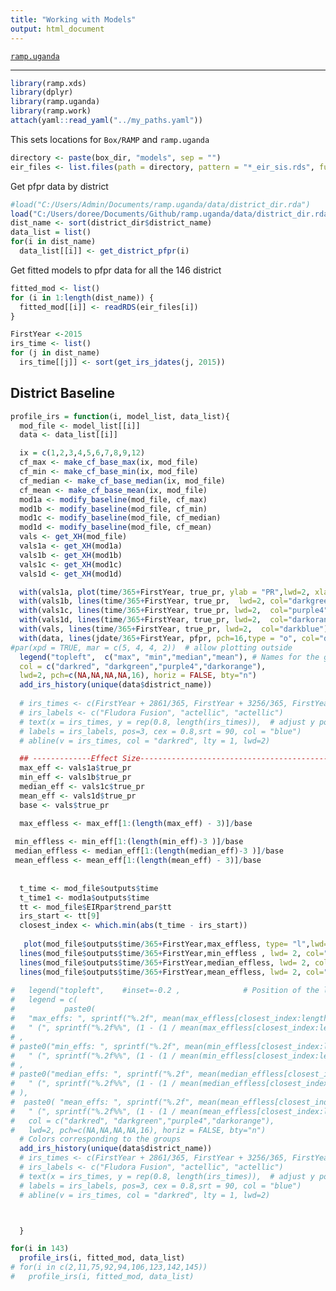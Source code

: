 ```yaml
---
title: "Working with Models"
output: html_document
---
```


[`ramp.uganda`](../index.html)

***


```r
library(ramp.xds)
library(dplyr)
library(ramp.uganda)
library(ramp.work)
attach(yaml::read_yaml("../my_paths.yaml")) 
``` 

This sets locations for `Box/RAMP` and `ramp.uganda` 

```r
directory <- paste(box_dir, "models", sep = "") 
eir_files <- list.files(path = directory, pattern = "*_eir_sis.rds", full.names = TRUE)
```

Get pfpr data by district 
```r
#load("C:/Users/Admin/Documents/ramp.uganda/data/district_dir.rda")
load("C:/Users/doree/Documents/Github/ramp.uganda/data/district_dir.rda")
dist_name <- sort(district_dir$district_name)
data_list = list()
for(i in dist_name)
  data_list[[i]] <- get_district_pfpr(i)
```

Get fitted models to pfpr data for all the 146 district
```r
fitted_mod <- list()
for (i in 1:length(dist_name)) {
  fitted_mod[[i]] <- readRDS(eir_files[i])
}
```

```r
FirstYear <-2015
irs_time <- list()
for (j in dist_name)
  irs_time[[j]] <- sort(get_irs_jdates(j, 2015))
```

## District Baseline

```r
profile_irs = function(i, model_list, data_list){
  mod_file <- model_list[[i]]
  data <- data_list[[i]]

  ix = c(1,2,3,4,5,6,7,8,9,12)
  cf_max <- make_cf_base_max(ix, mod_file)
  cf_min <- make_cf_base_min(ix, mod_file)
  cf_median <- make_cf_base_median(ix, mod_file)
  cf_mean <- make_cf_base_mean(ix, mod_file)
  mod1a <- modify_baseline(mod_file, cf_max) 
  mod1b <- modify_baseline(mod_file, cf_min) 
  mod1c <- modify_baseline(mod_file, cf_median) 
  mod1d <- modify_baseline(mod_file, cf_mean) 
  vals <- get_XH(mod_file)
  vals1a <- get_XH(mod1a)
  vals1b <- get_XH(mod1b)
  vals1c <- get_XH(mod1c)
  vals1d <- get_XH(mod1d)

  with(vals1a, plot(time/365+FirstYear, true_pr, ylab = "PR",lwd=2, xlab = "Time", main=unique(data$district_name), type = "l", ylim = c(0,1), col="darkred"))
  with(vals1b, lines(time/365+FirstYear, true_pr,  lwd=2, col="darkgreen"))
  with(vals1c, lines(time/365+FirstYear, true_pr, lwd=2,  col="purple4"))
  with(vals1d, lines(time/365+FirstYear, true_pr, lwd=2,  col="darkorange"))
  with(vals, lines(time/365+FirstYear, true_pr, lwd=2,  col="darkblue"))
  with(data, lines(jdate/365+FirstYear, pfpr, pch=16,type = "o", col="darkblue"))
#par(xpd = TRUE, mar = c(5, 4, 4, 2))  # allow plotting outside
  legend("topleft",  c("max", "min","median","mean"), # Names for the groups   , 
  col = c("darkred", "darkgreen","purple4","darkorange"),
  lwd=2, pch=c(NA,NA,NA,NA,16), horiz = FALSE, bty="n") 
  add_irs_history(unique(data$district_name))
 
  # irs_times <- c(FirstYear + 2861/365, FirstYear + 3256/365, FirstYear + 3622/365)
  # irs_labels <- c("Fludora Fusion", "actellic", "actellic")
  # text(x = irs_times, y = rep(0.8, length(irs_times)),  # adjust y position as needed
  # labels = irs_labels, pos=3, cex = 0.8,srt = 90, col = "blue")
  # abline(v = irs_times, col = "darkred", lty = 1, lwd=2)        

  ## -------------Effect Size--------------------------------------------------------------------------
  max_eff <- vals1a$true_pr
  min_eff <- vals1b$true_pr
  median_eff <- vals1c$true_pr
  mean_eff <- vals1d$true_pr
  base <- vals$true_pr

  max_effless <- max_eff[1:(length(max_eff) - 3)]/base
 
 min_effless <- min_eff[1:(length(min_eff)-3 )]/base
 median_effless <- median_eff[1:(length(median_eff)-3 )]/base
 mean_effless <- mean_eff[1:(length(mean_eff) - 3)]/base
 
  
  t_time <- mod_file$outputs$time
  t_time1 <- mod1a$outputs$time
  tt <- mod_file$EIRpar$trend_par$tt
  irs_start <- tt[9]
  closest_index <- which.min(abs(t_time - irs_start))
  
   plot(mod_file$outputs$time/365+FirstYear,max_effless, type= "l",lwd= 2, col="darkred" , main=unique(data$district_name), xlab = "Time", ylab = "Effect Sizes", ylim = c(0, max(max_effless)) )
  lines(mod_file$outputs$time/365+FirstYear,min_effless , lwd= 2, col="darkgreen")
  lines(mod_file$outputs$time/365+FirstYear,median_effless, lwd= 2, col="purple4" )
  lines(mod_file$outputs$time/365+FirstYear,mean_effless, lwd= 2, col="darkorange" )
  
#   legend("topleft",    #inset=-0.2 ,              # Position of the legend
#   legend = c(
#           paste0(
#   "max_effs: ", sprintf("%.2f", mean(max_effless[closest_index:length(t_time)], na.rm = TRUE)),
#   " (", sprintf("%.2f%%", (1 - (1 / mean(max_effless[closest_index:length(t_time)], na.rm = TRUE))) * 100)," reduction)")
# ,
# paste0("min_effs: ", sprintf("%.2f", mean(min_effless[closest_index:length(t_time)], na.rm = TRUE)),
#   " (", sprintf("%.2f%%", (1 - (1 / mean(min_effless[closest_index:length(t_time)], na.rm = TRUE))) * 100),")")
# ,
# paste0("median_effs: ", sprintf("%.2f", mean(median_effless[closest_index:length(t_time)], na.rm = TRUE)),
#   " (", sprintf("%.2f%%", (1 - (1 / mean(median_effless[closest_index:length(t_time)], na.rm = TRUE))) * 100),")"
# ),
#  paste0( "mean_effs: ", sprintf("%.2f", mean(mean_effless[closest_index:length(t_time)], na.rm = TRUE)),
#   " (", sprintf("%.2f%%", (1 - (1 / mean(mean_effless[closest_index:length(t_time)], na.rm = TRUE))) * 100),")")),
#   col = c("darkred", "darkgreen","purple4","darkorange"),
#   lwd=2, pch=c(NA,NA,NA,NA,16), horiz = FALSE, bty="n") 
  # Colors corresponding to the groups
  add_irs_history(unique(data$district_name))
  # irs_times <- c(FirstYear + 2861/365, FirstYear + 3256/365, FirstYear + 3622/365)
  # irs_labels <- c("Fludora Fusion", "actellic", "actellic")
  # text(x = irs_times, y = rep(0.8, length(irs_times)),  # adjust y position as needed
  # labels = irs_labels, pos=3, cex = 0.8,srt = 90, col = "blue")
  # abline(v = irs_times, col = "darkred", lty = 1, lwd=2)    



  }

```

```r
for(i in 143)
  profile_irs(i, fitted_mod, data_list)
# for(i in c(2,11,75,92,94,106,123,142,145))
#   profile_irs(i, fitted_mod, data_list)
```

